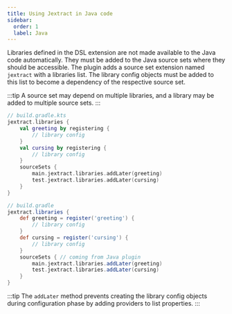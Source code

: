 ```yaml
---
title: Using Jextract in Java code
sidebar:
  order: 1
  label: Java
---
```


Libraries defined in the DSL extension are not made available to the Java code automatically.
They must be added to the Java source sets where they should be accessible.
The plugin adds a source set extension named `jextract` with a libraries list.
The library config objects must be added to this list to become a dependency of the respective source set.

:::tip
A source set may depend on multiple libraries, and a library may be added to multiple source sets.
:::

<Tabs syncKey="dsl">
<TabItem label="Kotlin">

```kts {10-11}
// build.gradle.kts
jextract.libraries {
    val greeting by registering {
        // library config
    }
    val cursing by registering {
        // library config
    }
    sourceSets {
        main.jextract.libraries.addLater(greeting)
        test.jextract.libraries.addLater(cursing)
    }
}
```

</TabItem>
<TabItem label="Groovy">

```groovy {10-11}
// build.gradle
jextract.libraries {
    def greeting = register('greeting') {
        // library config
    }
    def cursing = register('cursing') {
        // library config
    }
    sourceSets { // coming from Java plugin
        main.jextract.libraries.addLater(greeting)
        test.jextract.libraries.addLater(cursing)
    }
}
```

</TabItem>
</Tabs>

:::tip
The `addLater` method prevents creating the library config objects during configuration phase by adding providers to list properties.
:::
